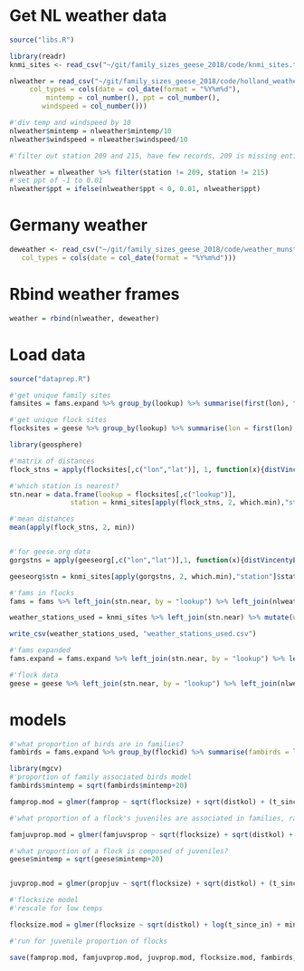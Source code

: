 # Get NL weather data

```r
source("libs.R")
```

```r
library(readr)
knmi_sites <- read_csv("~/git/family_sizes_geese_2018/code/knmi_sites.txt")
```


```r
nlweather = read_csv("~/git/family_sizes_geese_2018/code/holland_weather.txt",
     col_types = cols(date = col_date(format = "%Y%m%d"),
         mintemp = col_number(), ppt = col_number(),
        windspeed = col_number()))

#'div temp and windspeed by 10
nlweather$mintemp = nlweather$mintemp/10
nlweather$windspeed = nlweather$windspeed/10

#'filter out station 209 and 215, have few records, 209 is missing entirely

nlweather = nlweather %>% filter(station != 209, station != 215)
#'set ppt of -1 to 0.01
nlweather$ppt = ifelse(nlweather$ppt < 0, 0.01, nlweather$ppt)
```

# Germany weather

```r
deweather <- read_csv("~/git/family_sizes_geese_2018/code/weather_munster.csv",
   col_types = cols(date = col_date(format = "%Y%m%d")))
```

# Rbind weather frames

```r
weather = rbind(nlweather, deweather)
```


# Load data

```r
source("dataprep.R")
```

```r
#'get unique family sites
famsites = fams.expand %>% group_by(lookup) %>% summarise(first(lon), first(lat))

#'get unique flock sites
flocksites = geese %>% group_by(lookup) %>% summarise(lon = first(lon), lat = first(lat))
```

```r
library(geosphere)

#'matrix of distances
flock_stns = apply(flocksites[,c("lon","lat")], 1, function(x){distVincentyEllipsoid(p1 = x, p2 = knmi_sites[,c("lon","lat")])})/1000

#'which station is nearest?
stn.near = data.frame(lookup = flocksites[,c("lookup")],
               station = knmi_sites[apply(flock_stns, 2, which.min),"station"])

#'mean distances
mean(apply(flock_stns, 2, min))


#'for geese.org data
gorgstns = apply(geeseorg[,c("lon","lat")],1, function(x){distVincentyEllipsoid(p1 = x, p2 = knmi_sites[,c("lon","lat")])})/1000

geeseorg$stn = knmi_sites[apply(gorgstns, 2, which.min),"station"]$station


```

```r
#'fams in flocks
fams = fams %>% left_join(stn.near, by = "lookup") %>% left_join(nlweather, by = c("station", "time" = "date"))

weather_stations_used = knmi_sites %>% left_join(stn.near) %>% mutate(used = !is.na(lookup))

write_csv(weather_stations_used, "weather_stations_used.csv")

#'fams expanded
fams.expand = fams.expand %>% left_join(stn.near, by = "lookup") %>% left_join(nlweather, by = c("station", "time" = "date"))

#'flock data
geese = geese %>% left_join(stn.near, by = "lookup") %>% left_join(nlweather, by = c("station","time"="date"))
```

# models

```r
#'what proportion of birds are in families?
fambirds = fams.expand %>% group_by(flockid) %>% summarise(fambirds = length(famsize)*2 + sum(famsize), flocksize = first(flocksize), famprop = fambirds/flocksize, t_since_in = first(t_since_in), distkol = first(distkol), mintemp = first(mintemp), ppt = first(ppt), windspeed = first(windspeed), Breeding_year = first(Breeding_year), Observer = first(Observer), Food_type = first(Food_type), famjuvsprop = sum(famsize)/first(juvs), zone = first(zone)) %>% filter(famprop <= 1, famjuvsprop <=1)
```


```r
library(mgcv)
#'proportion of family associated birds model
fambirds$mintemp = sqrt(fambirds$mintemp+20)

famprop.mod = glmer(famprop ~ sqrt(flocksize) + sqrt(distkol) + (t_since_in)+ (1|Breeding_year) + (1|Observer) + (1|zone), data = fambirds %>% filter(famprop <= 1, flocksize <= 5000), family = "binomial")
```

```r
#'what proportion of a flock's juveniles are associated in families, rather than being independent?

famjuvprop.mod = glmer(famjuvsprop ~ sqrt(flocksize) + sqrt(distkol) + (t_since_in) + (1|Breeding_year) + (1|Observer) + (1|zone), data = fambirds %>% filter(famprop <= 1, flocksize <=5000), family = "binomial")
```

```r
#'what proportion of a flock is composed of juveniles?
geese$mintemp = sqrt(geese$mintemp+20)


juvprop.mod = glmer(propjuv ~ sqrt(flocksize) + sqrt(distkol) + (t_since_in) + (1|Breeding_year) + (1|Observer) + (1|zone), data = geese %>% filter(flocksize>0, flocksize <= 5000), family = "binomial")

```


```r
#'flocksize model
#'rescale for low temps

flocksize.mod = glmer(flocksize ~ sqrt(distkol) + log(t_since_in) + mintemp + (1|Observer) + (1|zone)+ (1|Breeding_year), data = geese, family = "poisson")
```

```r
#'run for juvenile proportion of flocks
```


```r
save(famprop.mod, famjuvprop.mod, juvprop.mod, flocksize.mod, fambirds, geese, geeseorg,file = "mods_flocklevel.rdata")
```
